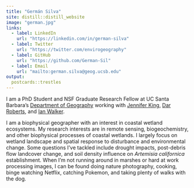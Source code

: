 ```yaml
---
title: "Germán Silva"
site: distill::distill_website
image: "german.jpg"
links:
  - label: LinkedIn
    url: "https://linkedin.com/in/german-silva"
  - label: Twitter
    url: "https://twitter.com/envirogeography"
  - label: GitHub
    url: "https://github.com/German-Sil"
  - label: Email
    url: "mailto:german.silva@geog.ucsb.edu"
output:
  postcards::trestles
---
```


I am a PhD Student and NSF Graduate Research Fellow at UC Santa Barbara's [Department of Geography](https://www.geog.ucsb.edu/) working with [Jennifer King](https://www.geog.ucsb.edu/people/faculty/jennifer-king), [Dar Roberts](https://www.geog.ucsb.edu/people/faculty/dar-roberts), and [Ian Walker](https://www.geog.ucsb.edu/people/faculty/ian-walker).

I am a biophysical geographer with an interest in coastal wetland ecosystems.  My research interests are in remote sensing, biogeochemistry, and other biophysical processes of coastal wetlands. I largely focus on wetland landscape and spatial response to disturbance and environmental change. Some questions I've tackled include drought impacts, post-debris flow landcover change, and soil density influence on *Artemisia californica* establishment. When I'm not running around in marshes or hard at work processing images, I can be found doing nature photography, cooking, binge watching Netflix, catching Pokemon, and taking plenty of walks with the dog.
